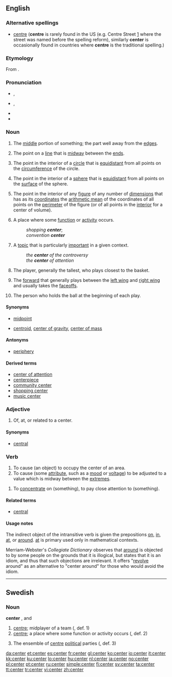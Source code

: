 ==English==

===Alternative spellings===
* {{qualifier|UK,Canada}} [[centre]] ('''centre''' is rarely found in the US (e.g. Centre Street [http://www.google.co.uk/maps?q=Centre+St,+New+York,+NY,+USA&sa=X&oi=map&ct=title] where the street was named before the spelling reform), similarly '''center''' is occasionally found in countries where '''centre''' is the traditional spelling.)

===Etymology===
From {{etyl|grc}} {{term|κέντρον||sc=Polytonic|tr=kéntron|lang=grc}}.

===Pronunciation===
* {{qualifier|[[Received Pronunciation|UK]]}} {{IPA|/ˈsɛntə/}}, {{SAMPA|/"sEnt@/}}
* {{qualifier|[[General American|US]]}} {{IPA|/ˈsɛntɚ/|/ˈsɛnɚ/}}, {{SAMPA|/"sEnt@`/|/"sEn@`/}}
* {{audio|en-us-center.ogg|Audio (US)}}
* {{rhymes|ɛntə(r)}}

===Noun===
{{en-noun}}

# The [[middle]] portion of something; the part well away from the [[edge]]s.
# {{geometry}} The point on a [[line]] that is [[midway]] between the [[end]]s.
# {{geometry}} The point in the interior of a [[circle]] that is [[equidistant]] from all points on the [[circumference]] of the circle.
# {{geometry}} The point in the interior of a [[sphere]] that is [[equidistant]] from all points on the [[surface]] of the sphere.
# {{geometry}} The point in the interior of any [[figure]] of any number of [[dimension]]s that has as its [[coordinates]] the [[arithmetic mean]] of the coordinates of all points on the [[perimeter]] of the figure (or of all points in the [[interior]] for a center of volume).
# A place where some [[function]] or [[activity]] occurs.
#: ''shopping '''center''''';
#: ''convention '''center'''''
# A [[topic]] that is particularly [[important]] in a given context.
#: ''the '''center''' of the controversy''
#: ''the '''center''' of attention''
# {{basketball}} The player, generally the tallest, who plays closest to the basket.
# {{ice hockey}} The [[forward]] that generally plays between the [[left wing]] and [[right wing]] and usually takes the [[faceoff]]s.
# {{American football}} The person who holds the ball at the beginning of each play.

====Synonyms====
* {{sense|point on a line midway between the ends}} [[midpoint]]
* {{sense|point in the interior of figure with mean coordinates}} [[centroid]], [[center of gravity]], [[center of mass]]

====Antonyms====
* [[periphery]]

====Derived terms====
* [[center of attention]]
* [[centerpiece]]
* [[community center]]
* [[shopping center]]
* [[music center]]

{{center-centre-noun}}

===Adjective===
{{en-adj|-}}

# Of, at, or related to a center.

====Synonyms====
* [[central]]

{{center-centre-adj}}

===Verb===
{{en-verb}} {{transitive}}

# To cause (an object) to occupy the center of an area.
# To cause (some [[attribute]], such as a [[mood]] or [[voltage]]) to be adjusted to a value which is midway between the [[extreme]]s.

{{en-verb}} {{intransitive}}

# To [[concentrate]] on (something), to pay close attention to (something).

{{center-centre-verb}}

====Related terms====
* [[central]]

====Usage notes====
The indirect object of the intransitive verb is given the prepositions [[on]], [[in]], [[at]], or [[around]].  [[at]] is primary used only in mathematical contexts.

Merriam-Webster's ''Collegiate Dictionary'' observes that [[around]] is objected to by some people on the grounds that it is illogical, but states that it is an idiom, and thus that such objections are irrelevant.  It offers "[[revolve]] around" as an alternative to "center around" for those who would avoid the idiom.

----

==Swedish==

===Noun===
{{sv-noun-irreg-c|2=centern|3=centrar}}
{{sv-noun-irreg-n|2=centret|3=center|4=centren}}
{{sv-noun-unc-irreg-c}}
'''center''' {{c}}, {{n}} and {{uncountable}}

# [[centre]]; midplayer of a team ({{c}}, def. 1)
# [[centre]]; a place where some function or activity occurs ({{n}}, def. 2)
# {{politics|lang=sv}} The ensemble of [[centre]] [[political]] parties ({{uncountable}}, def. 3)

[[da:center]]
[[et:center]]
[[es:center]]
[[fr:center]]
[[gl:center]]
[[ko:center]]
[[io:center]]
[[it:center]]
[[kk:center]]
[[ku:center]]
[[lo:center]]
[[hu:center]]
[[nl:center]]
[[ja:center]]
[[no:center]]
[[pl:center]]
[[pt:center]]
[[ru:center]]
[[simple:center]]
[[fi:center]]
[[sv:center]]
[[ta:center]]
[[tt:center]]
[[tr:center]]
[[vi:center]]
[[zh:center]]